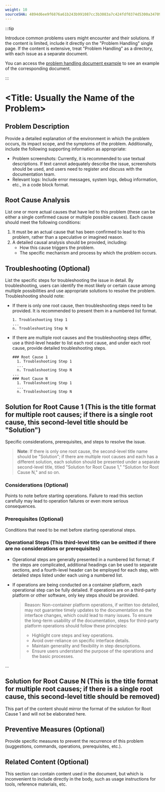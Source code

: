 ```yaml
---
weight: 10
sourceSHA: 4894d6ee9f6876a61b243b991087cc3b3083a7c424fdf0374d5300a347099774
---
```


:::tip

Introduce common problems users might encounter and their solutions. If the content is limited, include it directly on the "Problem Handling" single page. If the content is extensive, treat "Problem Handling" as a directory, with each issue as a separate document.

You can access the [problem handling document example](https://product-doc-guide.alauda.cn/template/trouble_shooting/example.html) to see an example of the corresponding document.

:::

# \<Title: Usually the Name of the Problem>

## Problem Description

Provide a detailed explanation of the environment in which the problem occurs, its impact scope, and the symptoms of the problem. Additionally, include the following supporting information as appropriate:

- Problem screenshots: Currently, it is recommended to use textual descriptions. If text cannot adequately describe the issue, screenshots should be used, and users need to register and discuss with the documentation team.
- Relevant logs: Include error messages, system logs, debug information, etc., in a code block format.

## Root Cause Analysis

List one or more actual causes that have led to this problem (these can be either a single confirmed cause or multiple possible causes). Each cause should meet the following conditions:

1. It must be an actual cause that has been confirmed to lead to this problem, rather than a speculative or imagined reason.
2. A detailed causal analysis should be provided, including:
   - How this cause triggers the problem.
   - The specific mechanism and process by which the problem occurs.

## Troubleshooting (Optional)

List the specific steps for troubleshooting the issue in detail. By troubleshooting, users can identify the most likely or certain cause among multiple possibilities and use appropriate solutions to resolve the problem. Troubleshooting should note:

- If there is only one root cause, then troubleshooting steps need to be provided. It is recommended to present them in a numbered list format.

  ```
  1. Troubleshooting Step 1
  ...
  n. Troubleshooting Step N
  ```

- If there are multiple root causes and the troubleshooting steps differ, use a third-level header to list each root cause, and under each root cause, provide detailed troubleshooting steps.
  
  ```
  ### Root Cause 1
    1. Troubleshooting Step 1
    ...
    n. Troubleshooting Step N
  ...
  ### Root Cause N
    1. Troubleshooting Step 1
    ...
    n. Troubleshooting Step N
  ```

## Solution for Root Cause 1 (This is the title format for multiple root causes; if there is a single root cause, this second-level title should be "Solution")

Specific considerations, prerequisites, and steps to resolve the issue.

> **Note**: If there is only one root cause, the second-level title name should be "Solution"; if there are multiple root causes and each has a different solution, each solution should be presented under a separate second-level title, titled "Solution for Root Cause 1," "Solution for Root Cause N," and so on.

### Considerations (Optional)

Points to note before starting operations. Failure to read this section carefully may lead to operation failures or even more serious consequences.

### Prerequisites (Optional)

Conditions that need to be met before starting operational steps.

### Operational Steps (This third-level title can be omitted if there are no considerations or prerequisites)

- Operational steps are generally presented in a numbered list format; if the steps are complicated, additional headings can be used to separate sections, and a fourth-level header can be employed for each step, with detailed steps listed under each using a numbered list.
- If operations are being conducted on a container platform, each operational step can be fully detailed. If operations are on a third-party platform or other software, only key steps should be provided.

  > Reason: Non-container platform operations, if written too detailed, may not guarantee timely updates to the documentation as the interface changes, which could lead to many issues. To ensure the long-term usability of the documentation, steps for third-party platform operations should follow these principles:
  >
  > - Highlight core steps and key operations.
  > - Avoid over-reliance on specific interface details.
  > - Maintain generality and flexibility in step descriptions.
  > - Ensure users understand the purpose of the operations and the basic processes.

...

## Solution for Root Cause N (This is the title format for multiple root causes; if there is a single root cause, this second-level title should be removed)

This part of the content should mirror the format of the solution for Root Cause 1 and will not be elaborated here.

## Preventive Measures (Optional)

Provide specific measures to prevent the recurrence of this problem (suggestions, commands, operations, prerequisites, etc.).

## Related Content (Optional)

This section can contain content used in the document, but which is inconvenient to include directly in the body, such as usage instructions for tools, reference materials, etc.
